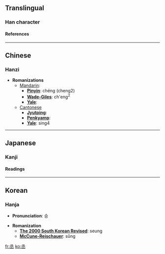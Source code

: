 ==Translingual==
===Han character===
{{Han char|rad=一|as=05|sn=6|so=|four=1710<sub>3</sub>|canj=弓水一 (NEM), X弓水一 (XNEM)|cmean=assist, aid, rescue}}
====References====
{{Han ref|kx=0078.050|dkj=00040|dj=0157.010|hdz=10019.080|uh=4E1E|ud=19998|bh=A5E0|bd=42464}}

----
==Chinese==
===Hanzi===


* '''Romanizations'''
** [[Mandarin]]:
*** '''[[Pinyin]]''': chéng (cheng2)
*** '''[[Wade-Giles]]''': ch'eng<sup>2</sup>
*** '''[[Yale]]''': 
**[[Cantonese]]
***'''[[Jyutping]]''':
***'''[[Penkyamp]]''': 
***'''[[Yale]]''': sing4


----
==Japanese==
===Kanji===


{{ja-kanji|grade=|rs=一05|simple=}}
====Readings====
{{ja-readings|on=[[しょう]] (shō), [[じょう]] (jō)|kun=[[すくう]] (sukuu), [[たすける]] (tasukeru)}}


----
==Korean==
===Hanja===

* '''Pronunciation''': 승

* '''Romanization'''
** '''[[The 2000 South Korean Revised Romanization|The 2000 South Korean Revised]]''': seung
** '''[[McCune-Reischauer]]''': sŭng


[[fr:丞]]
[[ko:丞]]